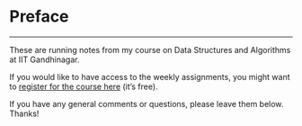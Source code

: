 # Preface {.unnumbered}

---

These are running notes from my course on Data Structures and Algorithms at IIT Gandhinagar. 

If you would like to have access to the weekly assignments, you might want to [register for the course here](https://neeldhara.courses/) (it's free).

If you have any general comments or questions, please leave them below. Thanks!

<div id="hyvor-talk-view"></div>